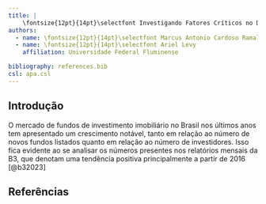 ```yaml
---
title: |
    \fontsize{12pt}{14pt}\selectfont Investigando Fatores Críticos no Desempenho de Fundos de Investimento Imobiliário
authors:
  - name: \fontsize{12pt}{14pt}\selectfont Marcus Antonio Cardoso Ramalho
  - name: \fontsize{12pt}{14pt}\selectfont Ariel Levy
    affiliation: Universidade Federal Fluminense

bibliography: references.bib
csl: apa.csl
---
```


\thispagestyle{fancy}

```{=tex}
\hypersetup{
    colorlinks=true,
    linkcolor=black,
    filecolor=black,      
    urlcolor=black,
    citecolor=black,
}
```
## Introdução

O mercado de fundos de investimento imobiliário no Brasil nos últimos anos tem apresentado um crescimento notável, tanto em relação ao número de novos fundos listados quanto em relação ao número de investidores. Isso fica evidente ao se analisar os números presentes nos relatórios mensais da B3, que denotam uma tendência positiva principalmente a partir de 2016 [@b32023]

## Referências
